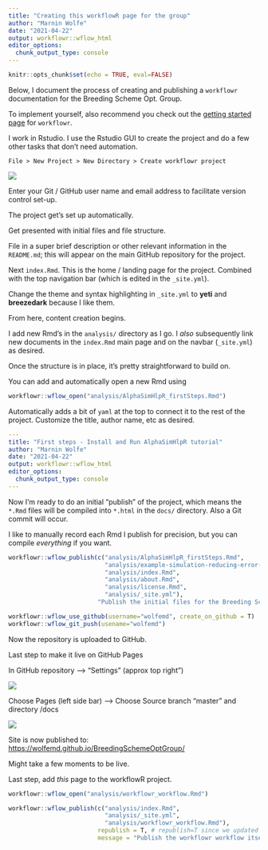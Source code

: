 ```yaml
---
title: "Creating this workflowR page for the group"
author: "Marnin Wolfe"
date: "2021-04-22"
output: workflowr::wflow_html
editor_options:
  chunk_output_type: console
---
```


```r
knitr::opts_chunk$set(echo = TRUE, eval=FALSE)
```

Below, I document the process of creating and publishing a `workflowr` documentation for the Breeding Scheme Opt. Group.

To implement yourself, also recommend you check out the [getting started page](https://jdblischak.github.io/workflowr/articles/wflow-01-getting-started.html) for `workflowr`.

I work in Rstudio. I use the Rstudio GUI to create the project and do a few other tasks that don't need automation.

`File > New Project > New Directory > Create workflowr project`

![](images/Pasted%20image%2020210422123729.png)

Enter your Git / GitHub user name and email address to facilitate version control set-up.

The project get's set up automatically.

Get presented with initial files and file structure.

File in a super brief description or other relevant information in the `README.md`; this will appear on the main GitHub repository for the project.

Next `index.Rmd`. This is the home / landing page for the project. Combined with the top navigation bar (which is edited in the `_site.yml`).

Change the theme and syntax highlighting in `_site.yml` to **yeti** and **breezedark** because I like them.

From here, content creation begins.

I add new Rmd's in the `analysis/` directory as I go. I *also* subsequently link new documents in the `index.Rmd` main page and on the navbar (`_site.yml`) as desired.

Once the structure is in place, it's pretty straightforward to build on.

You can add and automatically open a new Rmd using

```r
workflowr::wflow_open("analysis/AlphaSimHlpR_firstSteps.Rmd")
```

Automatically adds a bit of `yaml` at the top to connect it to the rest of the project. Customize the title, author name, etc as desired.

```yaml
---
title: "First steps - Install and Run AlphaSimHlpR tutorial"
author: "Marnin Wolfe"
date: "2021-04-22"
output: workflowr::wflow_html
editor_options:
  chunk_output_type: console
---
```

Now I'm ready to do an initial "publish" of the project, which means the `*.Rmd` files will be compiled into `*.html` in the `docs/` directory. Also a Git commit will occur.

I like to manually record each Rmd I publish for precision, but you can compile *everything* if you want.

```r
workflowr::wflow_publish(c("analysis/AlphaSimHlpR_firstSteps.Rmd",
                           "analysis/example-simulation-reducing-error-with-new-tools.Rmd",
                           "analysis/index.Rmd", 
                           "analysis/about.Rmd", 
                           "analysis/license.Rmd",
                           "analysis/_site.yml"),
                         "Publish the initial files for the Breeding Scheme Optimization Group project")
```

```r
workflowr::wflow_use_github(username="wolfemd", create_on_github = T)
workflowr::wflow_git_push(usename="wolfemd")
```

Now the repository is uploaded to GitHub.

Last step to make it live on GitHub Pages

In GitHub repository --\> "Settings" (approx top right")

![](images/Pasted%20image%2020210422135034.png)

Choose Pages (left side bar) --\> Choose Source branch "master" and directory /docs

![](images/Pasted%20image%2020210422135018.png)

Site is now published to: <https://wolfemd.github.io/BreedingSchemeOptGroup/>

Might take a few moments to be live.

Last step, add *this* page to the workflowR project.

```r
workflowr::wflow_open("analysis/workflowr_workflow.Rmd")
```

```r
workflowr::wflow_publish(c("analysis/index.Rmd", 
                           "analysis/_site.yml",
                           "analysis/workflowr_workflow.Rmd"),
                         republish = T, # republish=T since we updated _site.yml
                         message = "Publish the workflowr workflow itself.")
```
